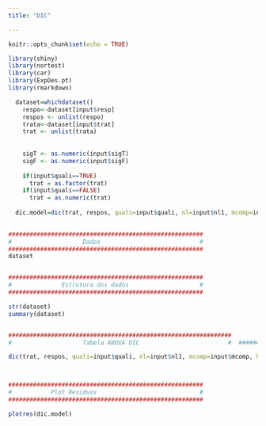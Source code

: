 ```yaml
---
title: "DIC"

---
```


```r
knitr::opts_chunk$set(echo = TRUE)

library(shiny)
library(nortest)
library(car)
library(ExpDes.pt)
library(rmarkdown)

  dataset=whichdataset()
    respo<-dataset[input$resp]
    respos <- unlist(respo)
    trata<-dataset[input$trat]
    trat <- unlist(trata)
    
    
    sigT <- as.numeric(input$sigT)
    sigF <- as.numeric(input$sigF)
    
    if(input$quali==TRUE)
      trat = as.factor(trat)
    if(input$quali==FALSE)
      trat = as.numeric(trat)
    
  dic.model=dic(trat, respos, quali=input$quali, nl=input$nl1, mcomp=input$mcomp, hvar=input$hvar, sigT=sigT, sigF=sigF)
  
```




```r
#######################################################
#                    Dados                            # 
#######################################################
dataset


#######################################################
#              Estrutura dos dados                    # 
#######################################################

str(dataset)
summary(dataset)


###############################################################
#                    Tabela ANOVA DIC                         #  ###############################################################

dic(trat, respos, quali=input$quali, nl=input$nl1, mcomp=input$mcomp, hvar=input$hvar, sigT=sigT, sigF=sigF)



#######################################################
#           Plot Residuos                             # 
#######################################################

plotres(dic.model)
```








